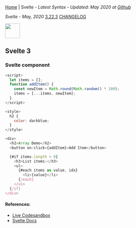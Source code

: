 
[Home](/) | Svelte - _Latest Syntax - Updated: May 2020 at [Github](https://github.com/ngduc/syntax.codes)_

_Svelte - May, 2020_ <a class="tagButton" href="https://github.com/sveltejs/svelte/releases">3.22.3</a> <a class="tagButton" href="https://github.com/sveltejs/svelte/blob/master/CHANGELOG.md">CHANGELOG</a>

<img src="https://upload.wikimedia.org/wikipedia/commons/thumb/1/1b/Svelte_Logo.svg/80px-Svelte_Logo.svg.png" height="48" />

## Svelte 3

### Svelte component

```.js
<script>
  let items = [];
  function addItem() {
    const newItem = Math.round(Math.random() * 100);
    items = [...items, newItem];
  }
</script>

<style>
  h2 {
    color: darkblue;
  }
</style>

<div>
  <h2>Array Demo</h2>
  <button on:click={addItem}>Add Item</button>

  {#if items.length > 0}
    <h3>List items:</h3>
    <ul>
      {#each items as value, idx}
        <li>{value}</li>
      {/each}
    </ul>
  {/if}
</div>
```

#### References:
- [Live Codesandbox](https://codesandbox.io/s/svelte-3-2jxgr?file=/App.svelte)
- [Svelte Docs](https://svelte.dev/docs)
